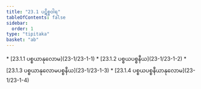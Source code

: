 ```yaml
---
title: "23.1 ပဋိစ္စဝါရ"
tableOfContents: false
sidebar:
  order: 1
type: "tipitaka"
basket: "ab"
---
```



<DynamicBreadcrumb />



<TableOfContents>
* [23.1.1 ပစ္စယာနုလောမ](23-1/23-1-1)
* [23.1.2 ပစ္စယပစ္စနီယ](23-1/23-1-2)
* [23.1.3 ပစ္စယာနုလောမပစ္စနီယ](23-1/23-1-3)
* [23.1.4 ပစ္စယပစ္စနီယာနုလောမ](23-1/23-1-4)
</TableOfContents>